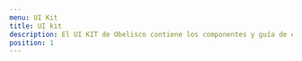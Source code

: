 ```yaml
---
menu: UI Kit
title: UI kit
description: El UI KIT de Obelisco contiene los componentes y guía de estilos para implementar en tu proyecto.
position: 1
---
```


<Row>
  <Col items={2}>
    <SimpleCard
      title="UI kit"
      description="Diseñá con nuestra librería de componentes en Adobe XD."
      href="/herramientas_y_recursos/UI_KIT_BA.xd"
    />
  </Col>
  <Col items={2}>
    <SimpleCard
      title="Enlace para devs"
      description="Nuestra manera de compartir, organizar y colaborar pensando en los desarrolladores."
      href="https://xd.adobe.com/view/99328845-6873-4b2f-a140-fa2df02a0449-cc61/"
    />
  </Col>
</Row>
